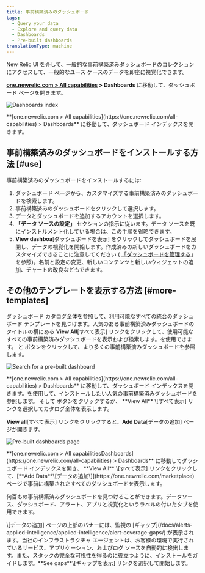 ```yaml
---
title: 事前構築済みのダッシュボード
tags:
  - Query your data
  - Explore and query data
  - Dashboards
  - Pre-built dashboards
translationType: machine
---
```





New Relic UI を介して、一般的な事前構築済みダッシュボードのコレクションにアクセスして、一般的なユース ケースのデータを即座に視覚化できます。

**[one.newrelic.com > All capabilities](https://one.newrelic.com/all-capabilities) > Dashboards** に移動して、ダッシュボード ページを開きます。

<img
  title="Dashboards index"
  alt="Dashboards index"
  src={dashboardsDashboardIndex}
/>

<figcaption>
  **[one.newrelic.com > All capabilities](https://one.newrelic.com/all-capabilities) > Dashboards** に移動して、ダッシュボード インデックスを開きます。
</figcaption>

## 事前構築済みのダッシュボードをインストールする方法 [#use]

事前構築済みのダッシュボードをインストールするには:

1. ダッシュボード ページから、カスタマイズする事前構築済みのダッシュボードを検索します。
2. 事前構築済みのダッシュボードをクリックして選択します。
3. データとダッシュボードを追加するアカウントを選択します。
4. **「データ ソースの設定」** セクションの指示に従います。データ ソースを既にインストルメント化している場合は、この手順を省略できます。
5. **View dashboa**\[ダッシュボードを表示] をクリックしてダッシュボードを展開し、データの視覚化を開始します。作成済みの新しいダッシュボードをカスタマイズできることに注意してください ( [「ダッシュボードを管理する](/docs/query-your-data/explore-query-data/dashboards/manage-your-dashboard/)」を参照)。名前と設定の変更、新しいコンテンツと新しいウィジェットの追加、チャートの改良などもできます。

## その他のテンプレートを表示する方法 [#more-templates]

ダッシュボード カタログ全体を参照して、利用可能なすべての統合のダッシュボード テンプレートを見つけます。人気のある事前構築済みダッシュボードのタイトルの横にある **View All**\[すべて表示] リンクをクリックして、使用可能なすべての事前構築済みダッシュボードを表示および検索します。を使用できます。 <Icon name="fe-chevron-left"/> と <Icon name="fe-chevron-right"/> ボタンをクリックして、より多くの事前構築済みダッシュボードを参照します。

<img
  title="Search for a pre-built dashboard"
  alt="Search for a pre-built dashboard"
  src={dashboardsPrebuiltSearch}
/>

<figcaption>
  **[one.newrelic.com > All capabilities](https://one.newrelic.com/all-capabilities) > Dashboards** に移動して、ダッシュボード インデックスを開きます。を使用して、インストールしたい人気の事前構築済みダッシュボードを参照します。 <Icon name="fe-chevron-left"/> そして <Icon name="fe-chevron-right"/> ボタンをクリックするか、 **View All** \[すべて表示] リンクを選択してカタログ全体を表示します。
</figcaption>

**View all**\[すべて表示] リンクをクリックすると、**Add Data**\[データの追加] ページが開きます。

<img
  title="Pre-built dashboards page"
  alt="Pre-built dashboards page"
  src={dashboardsPrebuiltViewAll}
/>

<figcaption>
  **[one.newrelic.com > All capabilitiesDashboards](https://one.newrelic.com/all-capabilities) > Dashboards** に移動してダッシュボード インデックスを開き、 **View All** \[すべて表示] リンクをクリックして、[**Add Data**\[データの追加\]](https://one.newrelic.com/marketplace) ページで事前に構築されたすべてのダッシュボードを表示します。
</figcaption>

何百もの事前構築済みダッシュボードを見つけることができます。データソース、ダッシュボード、アラート、アプリと視覚化というラベルの付いたタブを使用できます。

<Callout variant="tip">
  \[データの追加] ページの上部のバナーには、監視の [ギャップ](/docs/alerts-applied-intelligence/applied-intelligence/alert-coverage-gaps/) が表示されます。当社のインフラストラクチャ エージェントは、お客様の環境で実行されているサービス、アプリケーション、およびログ ソースを自動的に検出します。また、スタックの完全な可視性を得るのに役立つように、インストールをガイドします。**See gaps**\[ギャップを表示] リンクを選択して開始します。
</Callout>
